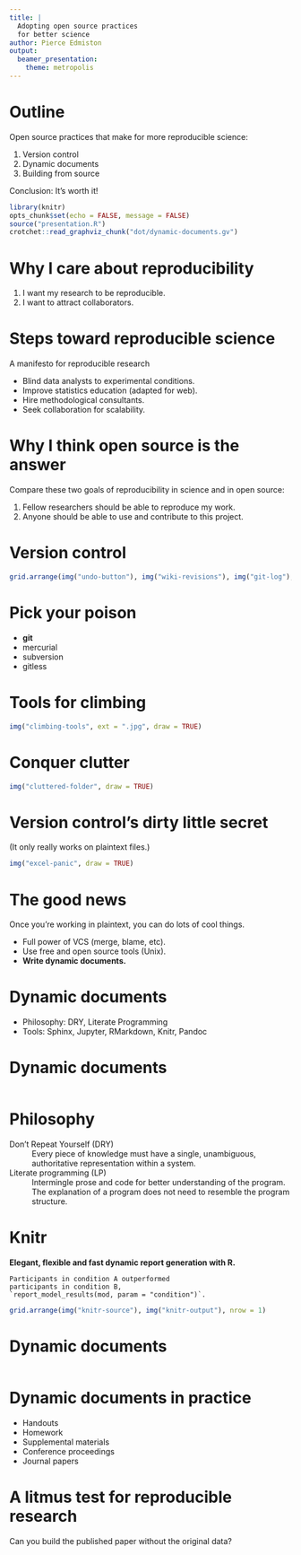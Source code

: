 ```yaml
---
title: |
  Adopting open source practices  
  for better science
author: Pierce Edmiston
output:
  beamer_presentation:
    theme: metropolis
---
```


# Outline

Open source practices that make for more reproducible science:

1. Version control
2. Dynamic documents
3. Building from source

Conclusion: It's worth it!

```r
library(knitr)
opts_chunk$set(echo = FALSE, message = FALSE)
source("presentation.R")
crotchet::read_graphviz_chunk("dot/dynamic-documents.gv")
```

# Why I care about reproducibility

1. I want my research to be reproducible.
2. I want to attract collaborators.

# Steps toward reproducible science

A manifesto for reproducible research

- Blind data analysts to experimental conditions.
- Improve statistics education (adapted for web).
- Hire methodological consultants.
- Seek collaboration for scalability.

# Why I think open source is the answer

Compare these two goals of reproducibility in science and in open source:

1. Fellow researchers should be able to reproduce my work.  
2. Anyone should be able to use and contribute to this project.

# Version control

```r
grid.arrange(img("undo-button"), img("wiki-revisions"), img("git-log"), nrow = 1)
```

# Pick your poison

- **git**
- mercurial
- subversion
- gitless

# Tools for climbing

```r
img("climbing-tools", ext = ".jpg", draw = TRUE)
```

# Conquer clutter

```r
img("cluttered-folder", draw = TRUE)
```

# Version control's dirty little secret

(It only really works on plaintext files.)

```r
img("excel-panic", draw = TRUE)
```

# The good news

Once you're working in plaintext, you can do lots of cool things.

- Full power of VCS (merge, blame, etc).
- Use free and open source tools (Unix).
- **Write dynamic documents.**

# Dynamic documents

- Philosophy: DRY, Literate Programming
- Tools: Sphinx, Jupyter, RMarkdown, Knitr, Pandoc

# Dynamic documents

```r
```

# Philosophy

Don't Repeat Yourself (DRY)
: Every piece of knowledge must have a single, unambiguous, authoritative 
  representation within a system.

Literate programming (LP)
: Intermingle prose and code for better understanding of the program. The 
  explanation of a program does not need to resemble the program structure.

# Knitr

**Elegant, flexible and fast dynamic report generation with R.**

    Participants in condition A outperformed
    participants in condition B,
    `report_model_results(mod, param = "condition")`.

```r
grid.arrange(img("knitr-source"), img("knitr-output"), nrow = 1)
```

# Dynamic documents

```r
```

# Dynamic documents in practice

- Handouts
- Homework
- Supplemental materials
- Conference proceedings
- Journal papers

# A litmus test for reproducible research

Can you build the published paper without the original data?

